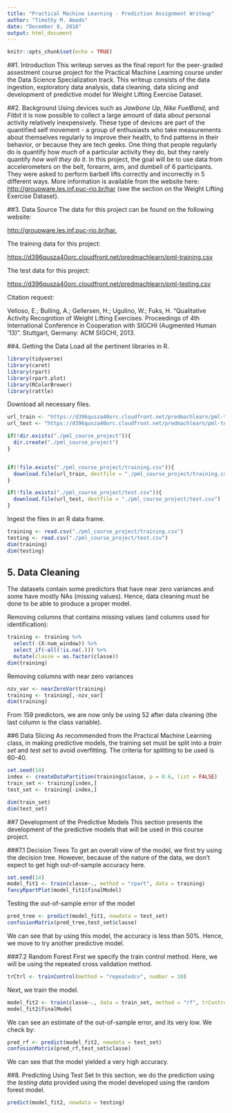 ```yaml
---
title: "Practical Machine Learning - Prediction Assignment Writeup"
author: "Timothy M. Amado"
date: "December 8, 2018"
output: html_document
---
```


```r
knitr::opts_chunk$set(echo = TRUE)
```

##1. Introduction
This writeup serves as the final report for the peer-graded assestment course project for the Practical Machine Learning course under the Data Science Specialization track. This writeup consists of the data ingestion, exploratory data analysis, data cleaning, data slicing and development of predictive model for Weight Lifting Exercise Dataset.

##2. Background
Using devices such as *Jawbone Up, Nike FuelBand,* and *Fitbit* it is now possible to collect a large amount of data about personal activity relatively inexpensively. These type of devices are part of the quantified self movement - a group of enthusiasts who take measurements about themselves regularly to improve their health, to find patterns in their behavior, or because they are tech geeks. One thing that people regularly do is quantify how *much* of a particular activity they do, but they rarely quantify *how well they do it*. In this project, the goal will be to use data from accelerometers on the belt, forearm, arm, and dumbell of 6 participants. They were asked to perform barbell lifts correctly and incorrectly in 5 different ways. More information is available from the website here: [http://groupware.les.inf.puc-rio.br/har](http://groupware.les.inf.puc-rio.br/har) (see the section on the Weight Lifting Exercise Dataset).

##3. Data Source
The data for this project can be found on the following website:

[http://groupware.les.inf.puc-rio.br/har.](http://groupware.les.inf.puc-rio.br/har)

The training data for this project:

[https://d396qusza40orc.cloudfront.net/predmachlearn/pml-training.csv](https://d396qusza40orc.cloudfront.net/predmachlearn/pml-training.csv)

The test data for this project:

[https://d396qusza40orc.cloudfront.net/predmachlearn/pml-testing.csv](https://d396qusza40orc.cloudfront.net/predmachlearn/pml-testing.csv)

Citation request: 

Velloso, E.; Bulling, A.; Gellersen, H.; Ugulino, W.; Fuks, H. "Qualitative Activity Recognition of Weight Lifting Exercises. Proceedings of 4th International Conference in Cooperation with SIGCHI (Augmented Human '13)". Stuttgart, Germany: ACM SIGCHI, 2013.

##4. Getting the Data
Load all the pertinent libraries in R.

```r
library(tidyverse)
library(caret)
library(rpart)
library(rpart.plot)
library(RColorBrewer)
library(rattle)
```

Download all necessary files.
```r
url_train <- "https://d396qusza40orc.cloudfront.net/predmachlearn/pml-training.csv"
url_test <- "https://d396qusza40orc.cloudfront.net/predmachlearn/pml-testing.csv"

if(!dir.exists("./pml_course_project")){
  dir.create("./pml_course_project")
}


if(!file.exists("./pml_course_project/training.csv")){
  download.file(url_train, destfile = "./pml_course_project/training.csv")
}

if(!file.exists("./pml_course_project/test.csv")){
  download.file(url_test, destfile = "./pml_course_project/test.csv")
}
```

Ingest the files in an R data frame.
```r
training <- read.csv("./pml_course_project/training.csv")
testing <- read.csv("./pml_course_project/test.csv")
dim(training)
dim(testing)
```

## 5. Data Cleaning
The datasets contain some predictors that have near zero variances and some have mostly NAs (missing values). Hence, data cleaning must be done to be able to produce a proper model.

Removing columns that contains missing values (and columns used for identification):
```r
training <- training %>% 
  select(-(X:num_window)) %>% 
  select_if(~all(!is.na(.))) %>%
  mutate(classe = as.factor(classe))
dim(training)
```

Removing columns with near zero variances
```r
nzv_var <- nearZeroVar(training)
training <- training[,-nzv_var]
dim(training)
```

From 159 predictors, we are now only be using 52 after data cleaning (the last column is the class variable).

##6 Data Slicing
As recommended from the Practical Machine Learning class, in making predictive models, the training set must be split into a *train set* and *test set* to avoid overfitting. The criteria for splitting to be used is 60-40.

```r
set.seed(14)
index <- createDataPartition(training$classe, p = 0.6, list = FALSE)
train_set <- training[index,]
test_set <- training[-index,]

dim(train_set)
dim(test_set)
```

##7 Development of the Predictive Models
This section presents the development of the predictive models that will be used in this course project.

###7.1 Decision Trees
To get an overall view of the model, we first try using the decision tree. However, because of the nature of the data, we don't expect to get high out-of-sample accuracy here.

```r
set.seed(14)
model_fit1 <- train(classe~., method = "rpart", data = training)
fancyRpartPlot(model_fit1$finalModel)
```

Testing the out-of-sample error of the model
```r
pred_tree <- predict(model_fit1, newdata = test_set)
confusionMatrix(pred_tree,test_set$classe)
```

We can see that by using this model, the accuracy is less than 50%. Hence, we move to try another predictive model.

###7.2 Random Forest
First we specify the train control method. Here, we will be using the repeated cross validation method.
```r
trCtrl <- trainControl(method = "repeatedcv", number = 10)
```

Next, we train the model.
```r
model_fit2 <- train(classe~., data = train_set, method = "rf", trControl = trCtrl)
model_fit2$finalModel
```

We can see an estimate of the out-of-sample error, and its very low. We check by:

```r
pred_rf <- predict(model_fit2, newdata = test_set)
confusionMatrix(pred_rf,test_set$classe)
```

We can see that the model yielded a very high accuracy.

##8. Predicting Using Test Set
In this section, we do the prediction using the *testing data* provided using the model developed using the random forest model.

```r
predict(model_fit2, newdata = testing)
```